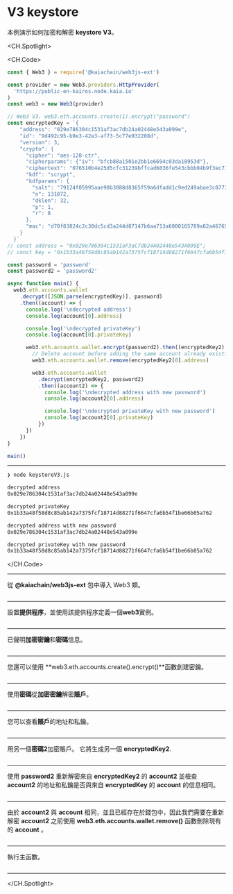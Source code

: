 # V3 keystore

本例演示如何加密和解密 **keystore V3**。

<CH.Spotlight>

<CH.Code>

```js keystoreV3.js
const { Web3 } = require('@kaiachain/web3js-ext')

const provider = new Web3.providers.HttpProvider(
  'https://public-en-kairos.node.kaia.io'
)
const web3 = new Web3(provider)

// Web3 V3. web3.eth.accounts.create(1).encrypt("password")
const encryptedKey = `{
    "address": "029e786304c1531af3ac7db24a02448e543a099e",
    "id": "9d492c95-b9e3-42e3-af73-5c77e932208d",
    "version": 3,
    "crypto": {
      "cipher": "aes-128-ctr",
      "cipherparams": {"iv": "bfcb88a1501e2bb1e6694c03da18953d"},
      "ciphertext": "076510b4e25d5cfc31239bffcad6036fe543cbbb04b9f3ec719bf4f61b58fc05",
      "kdf": "scrypt",
      "kdfparams": {
        "salt": "79124f05995aae98b3088d8365f59a6dfadd1c9ed249abae3c07733f4cbbee53",
        "n": 131072,
        "dklen": 32,
        "p": 1,
        "r": 8
      },
      "mac": "d70f83824c2c30dc5cd3a244d87147b6aa713a6000165789a82a467651284ac7"
    }
  }`
// const address = "0x029e786304c1531aF3aC7db24A02448e543A099E";
// const key = "0x1b33a48f58d8c85ab142a7375fcf18714d88271f6647cfa6b54f1be66b05a762";

const password = 'password'
const password2 = 'password2'

async function main() {
  web3.eth.accounts.wallet
    .decrypt([JSON.parse(encryptedKey)], password)
    .then((account) => {
      console.log('\ndecrypted address')
      console.log(account[0].address)

      console.log('\ndecrypted privateKey')
      console.log(account[0].privateKey)

      web3.eth.accounts.wallet.encrypt(password2).then((encryptedKey2) => {
        // Delete account before adding the same account already existing in the wallet.
        web3.eth.accounts.wallet.remove(encryptedKey2[0].address)

        web3.eth.accounts.wallet
          .decrypt(encryptedKey2, password2)
          .then((account2) => {
            console.log('\ndecrypted address with new password')
            console.log(account2[0].address)

            console.log('\ndecrypted privateKey with new password')
            console.log(account2[0].privateKey)
          })
      })
    })
}

main()
```

---

```zsh output
❯ node keystoreV3.js

decrypted address
0x029e786304c1531af3ac7db24a02448e543a099e

decrypted privateKey
0x1b33a48f58d8c85ab142a7375fcf18714d88271f6647cfa6b54f1be66b05a762

decrypted address with new password
0x029e786304c1531af3ac7db24a02448e543a099e

decrypted privateKey with new password
0x1b33a48f58d8c85ab142a7375fcf18714d88271f6647cfa6b54f1be66b05a762
```

</CH.Code>

---

從 **@kaiachain/web3js-ext** 包中導入 Web3 類。

```js keystoreV3.js focus=1

```

---

設置**提供程序**，並使用該提供程序定義一個**web3**實例。

```js keystoreV3.js focus=3:6

```

---

已聲明**加密密鑰**和**密碼**信息。

```js keystoreV3.js focus=8:29

```

---

您還可以使用 **web3.eth.accounts.create().encrypt()**函數創建密鑰。

```js keystoreV3.js focus=8

```

---

使用**密碼**從**加密密鑰**解密**賬戶**。

```js keystoreV3.js focus=35:36

```

---

您可以查看**賬戶**的地址和私鑰。

```js keystoreV3.js focus=38:42

```

---

用另一個**密碼2**加密賬戶。 它將生成另一個 **encryptedKey2**.

```js keystoreV3.js focus=44

```

---

使用 **password2** 重新解密來自 **encryptedKey2** 的 **account2** 並檢查 **account2** 的地址和私鑰是否與來自 **encryptedKey** 的 **account** 的信息相同。

```js keystoreV3.js focus=45:56

```

---

由於 **account2** 與 **account** 相同，並且已經存在於錢包中，因此我們需要在重新解密 **account2** 之前使用 **web3.eth.accounts.wallet.remove()** 函數刪除現有的 **account** 。

```js keystoreV3.js focus=45:46

```

---

執行主函數。

```js keystoreV3.js focus=61

```

---

</CH.Spotlight>
